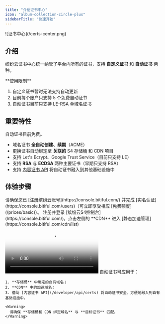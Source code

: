 ```yaml
---
title: "介绍证书中心"
icon: "album-collection-circle-plus"
sidebarTitle: "快速开始"
---
```


<Frame>
  ![证书中心](/certs-center.png)
</Frame>

## 介绍

缤纷云证书中心统一纳管了平台内所有的证书，支持 **自定义证书** 和 **自动证书** 两种。

<Info>
  **使用限制**

  1. 自定义证书暂时无法支持自动更新
  2. 目前每个账户只支持 5 个免费自动证书
  3. 自动证书目前只支持 LE-RSA 单域名证书
</Info>

## 重要特性

<Note>
  自动证书目前免费。
</Note>

- 域名证书 **全自动创建、续期**（ACME）
- 更换证书自动绑定至 **关联的** S4 存储桶 和 CDN 项目
- 支持 Let's Ecrypt、Google Trust Service（目前只支持 LE）
- 支持 **RSA** 与 **ECDSA** 两种主要证书（早期只支持 RSA）
- 支持 [内容证书 API](/developer/api/certs) 将自动证书融入到其他基础设施中

## 体验步骤

<Tip>
  请确保您已 [注册缤纷云账号](https://console.bitiful.com/) 并完成 [实名认证](https://console.bitiful.com/users)（可立即享受相应 [免费额度](/prices/basic)）。
</Tip>

<Steps>
  <Step title="注册/登录">
    注册并登录 [缤纷云S4控制台](https://console.bitiful.com/)，点击左侧的 **CDN** 进入 [静态加速管理](https://console.bitiful.com/cdn/list)
  </Step>
  <Step title="申请自动证书">
    <Frame>
      <video autoplay controls className="w-full aspect-video" poster="https://bitiful-contents.s3.bitiful.net/videos%2Fbitiful-auto-certs-high.mp4?frame=1&w=1280" src="https://bitiful-contents.s3.bitiful.net/videos%2Fbitiful-auto-certs-high.mp4" />
    </Frame>
    1. 点击右上角 **申请自动证书**；
    2. 输入要配置自动证书的域名，如：cdn.minute.cn（**无需备案**）；
    3. 前往域名 DNS 托管平台（例如：易名网）设置 **验证 CNAME 记录**；
    4. 自取一个 **唯一** 且 **容易记忆** 的证书备注名称（自动证书名称暂不能修改）
    5. 点击 **验证** 提示 **CNAME 已配置** 后，点击 **确认申请**
    6. 请 **不要关闭申请窗口**，耐心等待一会儿，直到申请完成。
  </Step>
  <Step title="应用证书">
    自动证书可应用于：

    1. **存储桶** 中绑定的自有域名；
    2. **CDN** 中的加速域名；
    3. 借助 [内容证书 API](/developer/api/certs) 将自动证书安全、方便地融入到自有基础设施中。

    <Warning>
      请确保 **存储桶和 CDN 绑定域名** 与 **目标证书** 匹配。
    </Warning>
  </Step>
</Steps>
